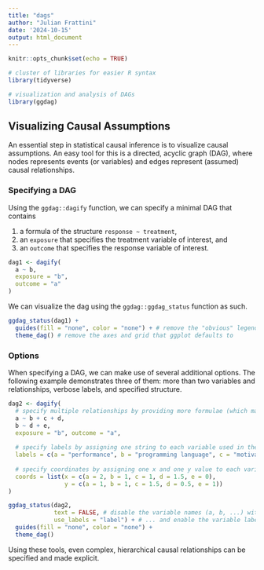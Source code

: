 ```yaml
---
title: "dags"
author: "Julian Frattini"
date: '2024-10-15'
output: html_document
---
```


```r
knitr::opts_chunk$set(echo = TRUE)

# cluster of libraries for easier R syntax
library(tidyverse)

# visualization and analysis of DAGs
library(ggdag)
```

## Visualizing Causal Assumptions

An essential step in statistical causal inference is to visualize causal assumptions.
An easy tool for this is a directed, acyclic graph (DAG), where nodes represents events (or variables) and edges represent (assumed) causal relationships.

### Specifying a DAG

Using the `ggdag::dagify` function, we can specify a minimal DAG that contains

1. a formula of the structure `response ~ treatment`,
2. an `exposure` that specifies the treatment variable of interest, and
3. an `outcome` that specifies the response variable of interest.

```r
dag1 <- dagify(
  a ~ b,
  exposure = "b",
  outcome = "a"
)
```

We can visualize the dag using the `ggdag::ggdag_status` function as such.

```r
ggdag_status(dag1) +
  guides(fill = "none", color = "none") + # remove the "obvious" legends for fill and color
  theme_dag() # remove the axes and grid that ggplot defaults to
```

### Options

When specifying a DAG, we can make use of several additional options.
The following example demonstrates three of them: more than two variables and relationships, verbose labels, and specified structure.

```r
dag2 <- dagify(
  # specify multiple relationships by providing more formulae (which may include more than 1 predictor)
  a ~ b + c + d,
  b ~ d + e,
  exposure = "b", outcome = "a",
  
  # specify labels by assigning one string to each variable used in the formulae
  labels = c(a = "performance", b = "programming language", c = "motivation", d = "environment", e = "education"),
  
  # specify coordinates by assigning one x and one y value to each variable in the formulae
  coords = list(x = c(a = 2, b = 1, c = 1, d = 1.5, e = 0), 
                y = c(a = 1, b = 1, c = 1.5, d = 0.5, e = 1))
)

ggdag_status(dag2, 
             text = FALSE, # disable the variable names (a, b, ...) within the nodes ...
             use_labels = "label") + # ... and enable the variable labels ("performance", ...)
  guides(fill = "none", color = "none") + 
  theme_dag()
```

Using these tools, even complex, hierarchical causal relationships can be specified and made explicit.
